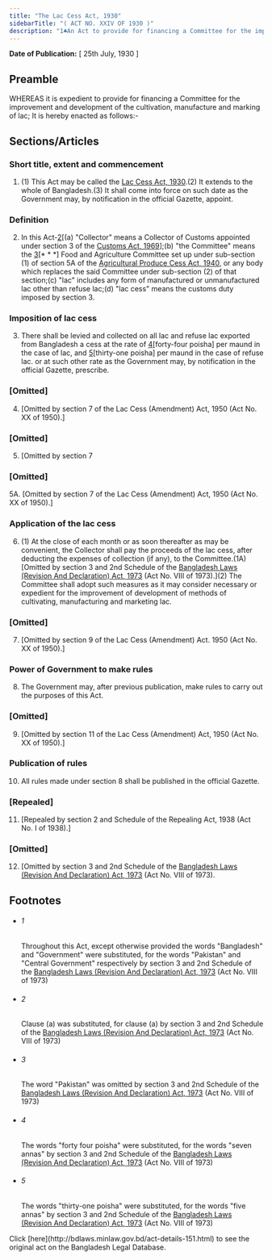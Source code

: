 ```yaml
---
title: "The Lac Cess Act, 1930"
sidebarTitle: "( ACT NO. XXIV OF 1930 )"
description: "1♣An Act to provide for financing a Committee for the improvement and development of the cultivation, manufacture and marking of lac."
---
```


**Date of Publication:** [ 25th July, 1930 ]

## Preamble

WHEREAS it is expedient to provide for financing a Committee for the improvement and development of the cultivation, manufacture and marking of lac; It is hereby enacted as follows:-

## Sections/Articles

### Short title, extent and commencement

1. (1) This Act may be called the [Lac Cess Act, 1930](/act-151.html "Lac Cess Act, 1930").(2) It extends to the whole of Bangladesh.(3) It shall come into force on such date as the Government may, by notification in the official Gazette, appoint.

### Definition

2. In this Act-[2](1)[(a) "Collector" means a Collector of Customs appointed under section 3 of the [Customs Act, 1969](/act-354.html "Customs Act, 1969")];(b) "the Committee" means the [3](2)[\* \* \*] Food and Agriculture Committee set up under sub-section (1) of section 5A of the [Agricultural Produce Cess Act, 1940](/act-189.html "Agricultural Produce Cess Act, 1940"), or any body which replaces the said Committee under sub-section (2) of that section;(c) "lac" includes any form of manufactured or unmanufactured lac other than refuse lac;(d) "lac cess" means the customs duty imposed by section 3.

### Imposition of lac cess

3. There shall be levied and collected on all lac and refuse lac exported from Bangladesh a cess at the rate of [4](1)[forty-four poisha] per maund in the case of lac, and [5](2)[thirty-one poisha] per maund in the case of refuse lac. or at such other rate as the Government may, by notification in the official Gazette, prescribe.

### [Omitted]

4. [Omitted by section 7 of the Lac Cess (Amendment) Act, 1950 (Act No. XX of 1950).]

### [Omitted]

5. [Omitted by section 7

### [Omitted]

5A. [Omitted by section 7 of the Lac Cess (Amendment) Act, 1950 (Act No. XX of 1950).]

### Application of the lac cess

6. (1) At the close of each month or as soon thereafter as may be convenient, the Collector shall pay the proceeds of the lac cess, after deducting the expenses of collection (if any), to the Committee.(1A) [Omitted by section 3 and 2nd Schedule of the [Bangladesh Laws (Revision And Declaration) Act, 1973](/act-430.html "Bangladesh Laws (Revision And Declaration) Act, 1973") (Act No. VIII of 1973).](2) The Committee shall adopt such measures as it may consider necessary or expedient for the improvement of development of methods of cultivating, manufacturing and marketing lac.

### [Omitted]

7. [Omitted by section 9 of the Lac Cess (Amendment) Act. 1950 (Act No. XX of 1950).]

### Power of Government to make rules

8. The Government may, after previous publication, make rules to carry out the purposes of this Act.

### [Omitted]

9. [Omitted by section 11 of the Lac Cess (Amendment) Act, 1950 (Act No. XX of 1950).]

### Publication of rules

10. All rules made under section 8 shall be published in the official Gazette.

### [Repealed]

11. [Repealed by section 2 and Schedule of the Repealing Act, 1938 (Act No. I of 1938).]

### [Omitted]

12. [Omitted by section 3 and 2nd Schedule of the [Bangladesh Laws (Revision And Declaration) Act, 1973](/act-430.html "Bangladesh Laws (Revision And Declaration) Act, 1973") (Act No. VIII of 1973).

## Footnotes

- ###### 1

  Throughout this Act, except otherwise provided the words "Bangladesh" and "Government" were substituted, for the words "Pakistan" and "Central Government" respectively by section 3 and 2nd Schedule of the [Bangladesh Laws (Revision And Declaration) Act, 1973](/act-430.html "Bangladesh Laws (Revision And Declaration) Act, 1973") (Act No. VIII of 1973)

- ###### 2

  Clause (a) was substituted, for clause (a) by section 3 and 2nd Schedule of the [Bangladesh Laws (Revision And Declaration) Act, 1973](/act-430.html "Bangladesh Laws (Revision And Declaration) Act, 1973") (Act No. VIII of 1973)

- ###### 3

  The word "Pakistan" was omitted by section 3 and 2nd Schedule of the [Bangladesh Laws (Revision And Declaration) Act, 1973](/act-430.html "Bangladesh Laws (Revision And Declaration) Act, 1973") (Act No. VIII of 1973)

- ###### 4

  The words "forty four poisha" were substituted, for the words "seven annas" by section 3 and 2nd Schedule of the [Bangladesh Laws (Revision And Declaration) Act, 1973](/act-430.html "Bangladesh Laws (Revision And Declaration) Act, 1973") (Act No. VIII of 1973)

- ###### 5

  The words "thirty-one poisha" were substituted, for the words "five annas" by section 3 and 2nd Schedule of the [Bangladesh Laws (Revision And Declaration) Act, 1973](/act-430.html "Bangladesh Laws (Revision And Declaration) Act, 1973") (Act No. VIII of 1973)

<Note>
  Click [here](http://bdlaws.minlaw.gov.bd/act-details-151.html) to see the original act on the Bangladesh Legal Database.
</Note>
